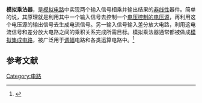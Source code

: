 {{NoteTA|G1=Electronics}}
'''模拟乘法器'''，是[[模拟电路|模拟电路]]中实现两个输入信号相乘并输出结果的[[非线性|非线性]]器件。简单的说，其原理就是利用其中一个输入信号去控制一个[[电压控制的电压源|电压控制的电压源]]，再利用这个电压源的输出信号去生成电流信号。另一输入信号输入差分放大电路，利用这电流信号和差分放大电路之间的乘积关系完成所需目标。模拟乘法器通常都被做成[[模拟集成电路|模拟集成电路]]，被广泛用于[[调幅|调幅]]电路和各类运算电路中。<ref>{{cite book | language =zh| author =童诗白、华成英| coauthors =  | title =模拟电子技术基础| year =2006| url =https://archive.org/details/monidianzijishuj0001unse| location =  | publisher =高等教育出版社| id =  | isbn =9787040189223| pages =[https://archive.org/details/monidianzijishuj0001unse/page/248 248]-257}}</ref>
==参考文献==
<references/>

[[Category:电路|Category:电路]]